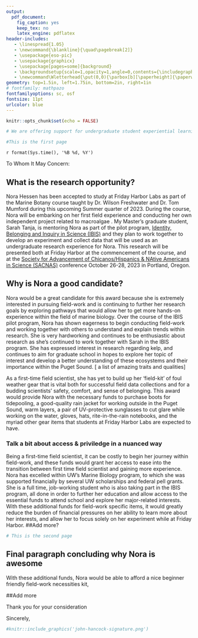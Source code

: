 ```yaml
---
output:
  pdf_document:
    fig_caption: yes
    keep_tex: no
    latex_engine: pdflatex
header-includes:
   - \linespread{1.05}
   - \newcommand{\blankline}{\quad\pagebreak[2]}
   - \usepackage{eso-pic}
   - \usepackage{graphicx}
   - \usepackage[pages=some]{background}
   - \backgroundsetup{scale=1,opacity=1,angle=0,contents={\includegraphics[width=\paperwidth,height=\paperheight]{letterhead-jpg.pdf}}}
   - \newcommand\Wletterhead{\put(0,0){\parbox[b][\paperheight]{\paperwidth}{\vfill\centering \includegraphics[width=\paperwidth,height=\paperheight, keepaspectratio]{w-letterhead-jpg.pdf} \vfill }}}
geometry: top=1.5in, left=1.75in, bottom=2in, right=1in
# fontfamily: mathpazo
fontfamilyoptions: sc, osf
fontsize: 11pt
urlcolor: blue
---
```

```r
knitr::opts_chunk$set(echo = FALSE)

```

```r
# We are offering support for undergraduate student experiential learning opportunities. These experiences could include, but are not limited to, efforts focusing on field work in the Puget Sound Region. Awards will be in the amount of $1000 and will be distributed directly to the student no later than June 01, 2023. Funds could be used at their discretion to support experiential learning opportunities. To apply for funding, faculty should provide a brief summary of the research opportunity including the educational benefit for a student, as well as an explanation of why you feel a given student would be a great candidate for this award. The application should be no longer than two pages and uploaded as a PDF below
```

```r
#This is the first page
```
\AddToShipoutPicture*{\Wletterhead}
\pagenumbering{gobble}

`r format(Sys.time(), '%B %d, %Y')`

\blankline

To Whom It May Concern:

\blankline

## What is the research opportunity?

Nora Hessen has been accepted to study at Friday Harbor Labs as part of the Marine Botany course taught by Dr. Wilson Freshwater and Dr. Tom Mumford during this upcoming Summer quarter of 2023. During the course, Nora will be embarking on her first field experience and conducting her own independent project related to macroalgae . 
My Master's graduate student, Sarah Tanja, is mentoring Nora as part of the pilot program, [Identity, Belonging and Inquiry in Science (IBIS)](https://environment.uw.edu/students/current-students/identity-belonging-and-inquiry-in-science-ibis-program/) and they plan to work together to develop an experiment and collect data that will be used as an undergraduate research experience for Nora. This research will be presented both at Friday Harbor at the commencement of the course, and at the [Society for Advancement of Chicanos/Hispanics & NAtive Americans in Science (SACNAS)](https://www.sacnas.org/conference) conference October 26-28, 2023 in Portland, Oregon.


## Why is Nora a good candidate?

Nora would be a great candidate for this award because she is extremely interested in pursuing field-work and is continuing to further her research goals by exploring pathways that would allow her to get more hands-on experience within the field of marine biology. Over the course of the IBIS pilot program, Nora has shown eagerness to begin conducting field-work and working together with others to understand and explain trends within research. She is very hardworking and continues to be enthusiastic about research as she's continued to work together with Sarah in the IBIS program. She has expressed interest in research regarding kelp, and continues to aim for graduate school in hopes to explore her topic of interest and develop a better understanding of these ecosystems and their importance within the Puget Sound. 
[ a list of amazing traits and qualities]

As a first-time field scientist, she has yet to build up her 'field-kit' of foul weather gear that is vital both for successful field data collections and for a budding scientists' safety, comfort, and sense of belonging. This award would provide Nora with the necessary funds to purchase boots for tidepooling, a good-quality rain jacket for working outside in the Puget Sound, warm layers, a pair of UV-protective sunglasses to cut glare while working on the water, gloves, hats, rite-in-the-rain notebooks, and the myriad other gear items that students at Friday Harbor Labs are expected to have. 

### Talk a bit about access & priviledge in a nuanced way 
Being a first-time field scientist, it can be costly to begin her journey within field-work, and these funds would grant her access to ease into the transition between first time field scientist and gaining more experience. Nora has excelled within UW's Marine Biology program, to which she was supported financially by several UW scholarships and federal pell grants. She is a full time, job-working student who is also taking part in the IBIS program, all done in order to further her education and allow access to the essential funds to attend school and explore her major-related interests. With these additional funds for field-work specific items, it would greatly reduce the burden of financial pressures on her ability to learn more about her interests, and allow her to focus solely on her experiment while at Friday Harbor. 
##Add more? 



```r
# This is the second page
```
\pagebreak 
\BgThispage

## Final paragraph concluding why Nora is awesome 
With these additional funds, Nora would be able to afford a nice beginner friendly field-work necessities kit, 

##Add more

Thank you for your consideration 

Sincerely,

```r
#knitr::include_graphics('john-hancock-signature.png')
```


<!-- Dr. Jacqueline Padilla-Gamiño   -->
<!-- Associate Professor   -->
<!-- School of Aquatic & Fishery Sciences   -->
<!-- E-mail: jpgamino@uw.edu   -->
<!-- URL: https://fish.uw.edu/faculty/jacqueline-padilla-gamino/ -->




